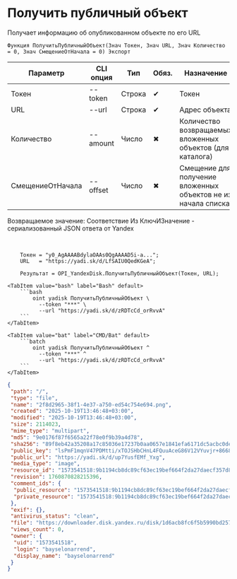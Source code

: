 ﻿---
sidebar_position: 4
description: Получить публичный объект и другие функции для работы с Yandex Disk в Открытом пакете интеграций - бесплатной open-source библиотеке интеграций для 1С:Предприятие 8, OneScript и CLI
keywords: [1C, 1С, 1С:Предприятие, 1С:Предприятие 8.3, API, Интеграция, Сервисы, Обмен, OneScript, CLI, Yandex Disk]
---


# Получить публичный объект
 Получает информацию об опубликованном объекте по его URL



`Функция ПолучитьПубличныйОбъект(Знач Токен, Знач URL, Знач Количество = 0, Знач СмещениеОтНачала = 0) Экспорт`

  | Параметр | CLI опция | Тип | Обяз. | Назначение |
  |-|-|-|-|-|
  | Токен | --token | Строка | &#x2714; | Токен |
  | URL | --url | Строка | &#x2714; | Адрес объекта |
  | Количество | --amount | Число | &#x2716; | Количество возвращаемых вложенных объектов (для каталога) |
  | СмещениеОтНачала | --offset | Число | &#x2716; | Смещение для получение вложенных объектов не из начала списка |

  
  Возвращаемое значение:   Соответствие Из КлючИЗначение - сериализованный JSON ответа от Yandex

<br/>



```bsl title="Пример использования для 1С:Предприятие/OneScript"
    Токен = "y0_AgAAAABdylaOAAs0QgAAAAD5i-a...";
    URL   = "https://yadi.sk/d/LfSAIU0QedKGeA";

    Результат = OPI_YandexDisk.ПолучитьПубличныйОбъект(Токен, URL);
```
    

 <Tabs>
  
    <TabItem value="bash" label="Bash" default>
        ```bash
            oint yadisk ПолучитьПубличныйОбъект \
              --token "***" \
              --url "https://yadi.sk/d/zRDTcCd_orRvvA"
        ```
    </TabItem>
  
    <TabItem value="bat" label="CMD/Bat" default>
        ```batch
            oint yadisk ПолучитьПубличныйОбъект ^
              --token "***" ^
              --url "https://yadi.sk/d/zRDTcCd_orRvvA"
        ```
    </TabItem>
</Tabs>


```json title="Результат"
{
 "path": "/",
 "type": "file",
 "name": "2f8d2965-38f1-4e37-a750-ed54c754e694.png",
 "created": "2025-10-19T13:46:48+03:00",
 "modified": "2025-10-19T13:46:48+03:00",
 "size": 2114023,
 "mime_type": "multipart",
 "md5": "9e0176f87f6565a22f78e0f9b39a4d78",
 "sha256": "89f8eb42a35208a17c85036e17237b0aa0657e1841efa6171dc5acbc0dea9e18",
 "public_key": "lsPmF1mqnV47PDMtti/xTOJSHbCHnL4FQuuAceG86V12VYuvjr+8668rq0ZA9kuvq/J6bpmRyOJonT3VoXnDag==",
 "public_url": "https://yadi.sk/d/up7YusfEMf_Yxg",
 "media_type": "image",
 "resource_id": "1573541518:9b1194cb8dc89cf63ec19bef664f2da27daecf357d8d8b2dc09d78af36a187dd",
 "revision": 1760870828215396,
 "comment_ids": {
  "public_resource": "1573541518:9b1194cb8dc89cf63ec19bef664f2da27daecf357d8d8b2dc09d78af36a187dd",
  "private_resource": "1573541518:9b1194cb8dc89cf63ec19bef664f2da27daecf357d8d8b2dc09d78af36a187dd"
 },
 "exif": {},
 "antivirus_status": "clean",
 "file": "https://downloader.disk.yandex.ru/disk/1d6acb8fc6f5b5990bd25770242282275f24db08f543876bb6c2c95754fd3e22/68f4f9ed/Kdpe3dFisZLPovVA4r-aBmpkby3AOQiLsayEHYapOMw2ylFGSbZZrsWtGPTvHxG_-QDrqSGFBOOsS3b3gKT1zA%3D%3D?uid=0&filename=2f8d2965-38f1-4e37-a750-ed54c754e694.png&disposition=attachment&hash=&limit=0&content_type=multipart&owner_uid=0&fsize=2114023&hid=03d7263840468e281bd0b238a26e7d0d&media_type=image&tknv=v3&etag=9e0176f87f6565a22f78e0f9b39a4d78",
 "views_count": 0,
 "owner": {
  "uid": "1573541518",
  "login": "bayselonarrend",
  "display_name": "bayselonarrend"
 }
}
```
